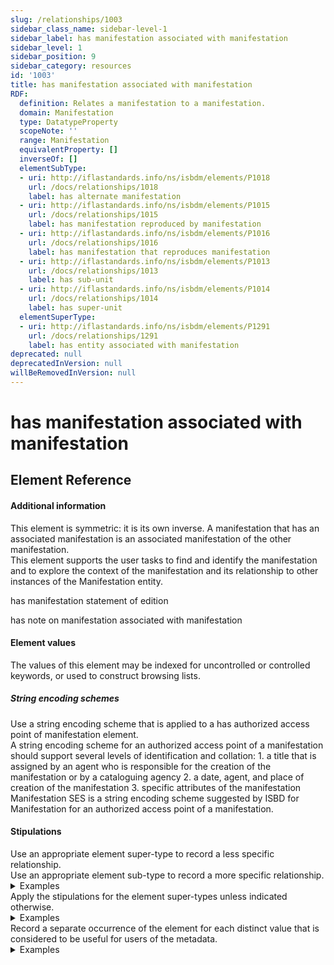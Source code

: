 ```yaml
---
slug: /relationships/1003
sidebar_class_name: sidebar-level-1
sidebar_label: has manifestation associated with manifestation
sidebar_level: 1
sidebar_position: 9
sidebar_category: resources
id: '1003'
title: has manifestation associated with manifestation
RDF:
  definition: Relates a manifestation to a manifestation.
  domain: Manifestation
  type: DatatypeProperty
  scopeNote: ''
  range: Manifestation
  equivalentProperty: []
  inverseOf: []
  elementSubType:
  - uri: http://iflastandards.info/ns/isbdm/elements/P1018
    url: /docs/relationships/1018
    label: has alternate manifestation
  - uri: http://iflastandards.info/ns/isbdm/elements/P1015
    url: /docs/relationships/1015
    label: has manifestation reproduced by manifestation
  - uri: http://iflastandards.info/ns/isbdm/elements/P1016
    url: /docs/relationships/1016
    label: has manifestation that reproduces manifestation
  - uri: http://iflastandards.info/ns/isbdm/elements/P1013
    url: /docs/relationships/1013
    label: has sub-unit
  - uri: http://iflastandards.info/ns/isbdm/elements/P1014
    url: /docs/relationships/1014
    label: has super-unit
  elementSuperType:
  - uri: http://iflastandards.info/ns/isbdm/elements/P1291
    url: /docs/relationships/1291
    label: has entity associated with manifestation
deprecated: null
deprecatedInVersion: null
willBeRemovedInVersion: null
---
```

# has manifestation associated with manifestation

## Element Reference
<ElementReference frontMatter={frontMatter} />

#### Additional information

<div className="guid">
This element is symmetric: it is its own inverse.
A manifestation that has an associated manifestation is an associated manifestation of the other manifestation.
</div>

<div className="guid">
This element supports the user tasks to find and identify the manifestation and to explore the context of the manifestation and its relationship to other instances of the Manifestation entity.
</div>

<SeeAlso><InLink href="/docs/statements/1029">has manifestation statement of edition</InLink></SeeAlso>

<SeeAlso><InLink href="/docs/notes/1269">has note on manifestation associated with manifestation</InLink></SeeAlso>

#### Element values

<div className="guid">
The values of this element may be indexed for uncontrolled or controlled keywords, or used to construct browsing lists.
</div>

##### String encoding schemes

<div className="guid">
Use a string encoding scheme that is applied to a <InLink href="/docs/relationships/1257">has authorized access point of manifestation</InLink> element.
</div>

<div className="guid">
A string encoding scheme for an authorized access point of a manifestation should support several levels of identification and collation:
  1. a title that is assigned by an agent who is responsible for the creation of the manifestation or by a cataloguing agency
  2. a date, agent, and place of creation of the manifestation
  3. specific attributes of the manifestation
</div>

<div className="guid">
<InLink href="/docs/ves/ISBDMSESMan">Manifestation SES</InLink> is a string encoding scheme suggested by <span class="thisem">ISBD for Manifestation</span> for an authorized access point of a manifestation.
</div>

#### Stipulations

<div className="stip">
  Use an appropriate element super-type to record a less specific relationship.
</div>

<div className="stip">
  Use an appropriate element sub-type to record a more specific relationship.
  
  <details>
  <summary>Examples</summary>
  
  | Property | Value |
  |:---------|:------|
  | has alternate manifestation | "Black Lizard big book of locked-room mysteries (2014; Vintage Books; online resource)" |
  
  *[Full example: <InLink href="/docs/fullex/fx050">Black Lizard big book of locked-room mysteries (2014; Vintage Books; volume; perfect binding)</InLink>. The associated manifestation is a different category of carrier that embodies the same content.]*
  <hr />
  
  | Property | Value |
  |:---------|:------|
  | has sub-unit | "Hakerska etika i duh informacijskog doba (2002; Naklada Jesenski i Turk; svezak)" |
  
  *[Full example: <InLink href="/docs/fullex/fx020">Biblioteka 42 (2000-; Naklada Jesenski i Turk; svezak)</InLink>. The associated manifestation embodies an issue of a diachronic work that is embodied in the manifestation.]*
  <hr />
  
  | Property | Value |
  |:---------|:------|
  | has super-unit | "Biblioteka Vjeverica (1957-1998, Mladost; svezak)" |
  
  *[Full example: <InLink href="/docs/fullex/fx004">Medo Winnie zvani Pooh (1986; Mladost; svezak)</InLink>. The associated manifestation embodies a diachronic work that has an issue that is embodied in the manifestation.]*
  </details>
</div>

<div className="stip">
  Apply the stipulations for the element super-types unless indicated otherwise.
  
  <details>
  <summary>Examples</summary>
  
  | Property | Value |
  |:---------|:------|
  | has manifestation associated with manifestation | "Corso delli fiumi Drino, e Boiana nella Dalmatia (1688; fletë)" |
  
  *[Full example: <InLink href="/docs/fullex/fx073">Corso delli fiumi Drino, e Boiana nella Dalmatia (2011; Biblioteka Kombëtare e Shqipërisë; burim online)</InLink>. The associated manifestation is exemplified by an item that is reproduced by the manifestation.]*
  <hr />
  
  | Property | Value |
  |:---------|:------|
  | has manifestation associated with manifestation | "Corso delli fiumi Drino, e Boiana nella Dalmatia (2011; Biblioteka Kombëtare e Shqipërisë; burim online)" |
  
  *[Full example: <InLink href="/docs/fullex/fx074">Corso delli fiumi Drino, e Boiana nella Dalmatia (1688; fletë)</InLink>. The associated manifestation is a reproduction of an item that exemplifies the manifestation.]*
  <hr />
  
  | Property | Value |
  |:---------|:------|
  | has manifestation associated with manifestation | "Zbornik Pravnog fakulteta u Zagrebu (1948-; Izdavački zavod Jugoslavenske akademije znanosti i umjetnosti; svezak)" |
  
  *[Full example: <InLink href="/docs/fullex/fx080">Zbornik Pravnog fakulteta u Zagrebu (1948-; Izdavački zavod Jugoslavenske akademije znanosti i umjetnosti; svezak)</InLink>. The associated manifestation embodies the source of the offprint that is embodied in the manifestation.]*
  </details>
</div>

<div className="stip">
  Record a separate occurrence of the element for each distinct value that is considered to be useful for users of the metadata.
  
  <details>
  <summary>Examples</summary>
  
  | Property | Value |
  |:---------|:------|
  | has manifestation associated with manifestation | "myScience Switzerland (2008-; Scimetrica; online resource)" |
  | has manifestation associated with manifestation | "myScience Belgium (2008-; Scimetrica; online resource)" |
  | has manifestation associated with manifestation | "myScience United Kingdom (2008-; Scimetrica; online resource)" |
  
  *[Full example: <InLink href="/docs/fullex/fx015">myScience Canada (2008-; Scimetrica; online resource)</InLink>. The associated manifestations embody diachronic works that are related to the diachronic work that is embodied in the manifestation.]*
  </details>
</div>
